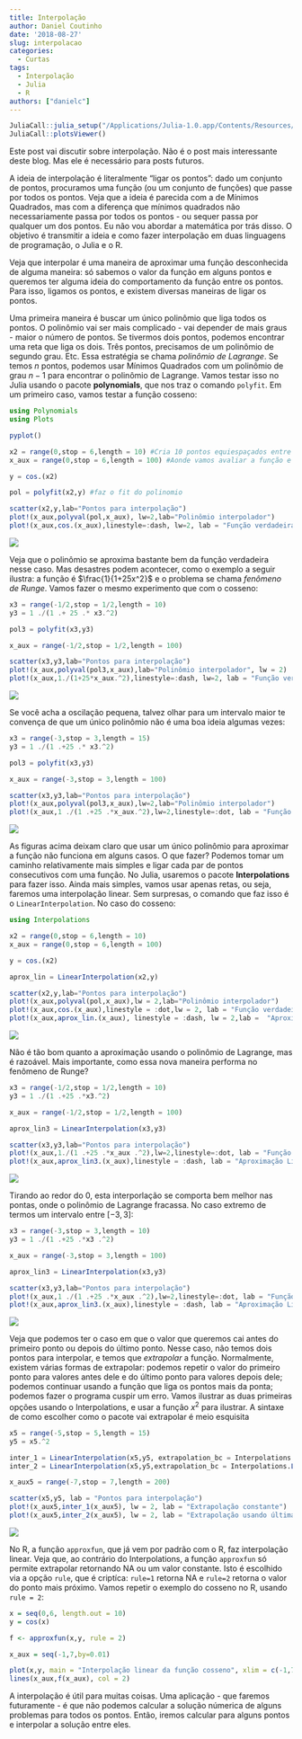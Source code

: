 ```yaml
---
title: Interpolação
author: Daniel Coutinho
date: '2018-08-27'
slug: interpolacao
categories:
  - Curtas
tags:
  - Interpolação
  - Julia
  - R
authors: ["danielc"]
---
```


```r
JuliaCall::julia_setup("/Applications/Julia-1.0.app/Contents/Resources/julia/bin")
JuliaCall::plotsViewer()
```


Este post vai discutir sobre interpolação. Não é o post mais interessante deste blog. Mas ele é necessário para posts futuros.

A ideia de interpolação é literalmente "ligar os pontos": dado um conjunto de pontos, procuramos uma função (ou um conjunto de funções) que passe por todos os pontos. Veja que a ideia é parecida com a de Mínimos Quadrados, mas com a diferença que mínimos quadrados não necessariamente passa por todos os pontos - ou sequer passa por qualquer um dos pontos. Eu não vou abordar a matemática por trás disso. O objetivo é transmitir a ideia e como fazer interpolação em duas linguagens de programação, o Julia e o R.

Veja que interpolar é uma maneira de aproximar uma função desconhecida de alguma maneira: só sabemos o valor da função em alguns pontos e queremos ter alguma ideia do comportamento da função entre os pontos. Para isso, ligamos os pontos, e existem diversas maneiras de ligar os pontos.

Uma primeira maneira é buscar um único polinômio que liga todos os pontos. O polinômio vai ser mais complicado - vai depender de mais graus - maior o número de pontos. Se tivermos dois pontos, podemos encontrar uma reta que liga os dois. Três pontos, precisamos de um polinômio de segundo grau. Etc. Essa estratégia se chama *polinômio de Lagrange*. Se temos $n$ pontos, podemos usar Mínimos Quadrados com um polinômio de grau $n-1$ para encontrar o polinômio de Lagrange. Vamos testar isso no Julia usando o pacote **polynomials**, que nos traz o comando `polyfit`.  Em um primeiro caso, vamos testar a função cosseno:

```julia

using Polynomials
using Plots

pyplot()

x2 = range(0,stop = 6,length = 10) #Cria 10 pontos equiespaçados entre 0 e 6
x_aux = range(0,stop = 6,length = 100) #Aonde vamos avaliar a função e o polinômio que aproxima

y = cos.(x2)

pol = polyfit(x2,y) #faz o fit do polinomio

scatter(x2,y,lab="Pontos para interpolação")
plot!(x_aux,polyval(pol,x_aux), lw=2,lab="Polinômio interpolador")
plot!(x_aux,cos.(x_aux),linestyle=:dash, lw=2, lab = "Função verdadeira")

```
![](plot_1.png)

Veja que o polinômio se aproxima bastante bem da função verdadeira nesse caso. Mas desastres podem acontecer, como o exemplo a seguir ilustra: a função é $\frac{1}{1+25x^2}$ e o problema se chama *fenômeno de Runge*. Vamos fazer o mesmo experimento que com o cosseno:

```julia

x3 = range(-1/2,stop = 1/2,length = 10)
y3 = 1 ./(1 .+ 25 .* x3.^2)

pol3 = polyfit(x3,y3)

x_aux = range(-1/2,stop = 1/2,length = 100)

scatter(x3,y3,lab="Pontos para interpolação")
plot!(x_aux,polyval(pol3,x_aux),lab="Polinômio interpolador", lw = 2)
plot!(x_aux,1./(1+25*x_aux.^2),linestyle=:dash, lw=2, lab = "Função verdadeira")

```

![](plot_2.png)

Se você acha a oscilação pequena, talvez olhar para um intervalo maior te convença de que um único polinômio não é uma boa ideia algumas vezes:


```julia

x3 = range(-3,stop = 3,length = 15)
y3 = 1 ./(1 .+25 .* x3.^2)

pol3 = polyfit(x3,y3)

x_aux = range(-3,stop = 3,length = 100)

scatter(x3,y3,lab="Pontos para interpolação")
plot!(x_aux,polyval(pol3,x_aux),lw=2,lab="Polinômio interpolador")
plot!(x_aux,1 ./(1 .+25 .*x_aux.^2),lw=2,linestyle=:dot, lab = "Função verdadeira")

```

![](plot_3.png)

As figuras acima deixam claro que usar um único polinômio para aproximar a função não funciona em alguns casos. O que fazer? Podemos tomar um caminho relativamente mais simples e ligar cada par de pontos consecutivos com uma função. No Julia, usaremos o pacote **Interpolations** para fazer isso. Ainda mais simples, vamos usar apenas retas, ou seja, faremos uma interpolação linear. Sem surpresas, o comando que faz isso é o `LinearInterpolation`. No caso do cosseno:

```julia
using Interpolations

x2 = range(0,stop = 6,length = 10)
x_aux = range(0,stop = 6,length = 100)

y = cos.(x2)

aprox_lin = LinearInterpolation(x2,y)

scatter(x2,y,lab="Pontos para interpolação")
plot!(x_aux,polyval(pol,x_aux),lw = 2,lab="Polinômio interpolador")
plot!(x_aux,cos.(x_aux),linestyle = :dot,lw = 2, lab = "Função verdadeira")
plot!(x_aux,aprox_lin.(x_aux), linestyle = :dash, lw = 2,lab =  "Aproximação linear")

```

![](plot_4.png)

Não é tão bom quanto a aproximação usando o polinômio de Lagrange, mas é razoável. Mais importante, como essa nova maneira performa no fenômeno de Runge?

```julia

x3 = range(-1/2,stop = 1/2,length = 10)
y3 = 1 ./(1 .+25 .*x3.^2)

x_aux = range(-1/2,stop = 1/2,length = 100)

aprox_lin3 = LinearInterpolation(x3,y3)

scatter(x3,y3,lab="Pontos para interpolação")
plot!(x_aux,1./(1 .+25 .*x_aux .^2),lw=2,linestyle=:dot, lab = "Função verdadeira")
plot!(x_aux,aprox_lin3.(x_aux),linestyle = :dash, lab = "Aproximação Linear", lw = 2)

```
![](plot_5.png)

Tirando ao redor do 0, esta interporlação se comporta bem melhor nas pontas, onde o polinômio de Lagrange fracassa. No caso extremo de termos um intervalo entre $[-3,3]$:

```julia

x3 = range(-3,stop = 3,length = 10)
y3 = 1 ./(1 .+25 .*x3 .^2)

x_aux = range(-3,stop = 3,length = 100)

aprox_lin3 = LinearInterpolation(x3,y3)

scatter(x3,y3,lab="Pontos para interpolação")
plot!(x_aux,1 ./(1 .+25 .*x_aux .^2),lw=2,linestyle=:dot, lab = "Função verdadeira")
plot!(x_aux,aprox_lin3.(x_aux),linestyle = :dash, lab = "Aproximação Linear", lw = 2)

```

![](plot_6.png)

Veja que podemos ter o caso em que o valor que queremos cai antes do primeiro ponto ou depois do último ponto. Nesse caso, não temos dois pontos para interpolar, e temos que *extrapolar* a função. Normalmente, existem várias formas de extrapolar: podemos repetir o valor do primeiro ponto para valores antes dele e do último ponto para valores depois dele; podemos continuar usando a função que liga os pontos mais da ponta; podemos fazer o programa cuspir um erro. Vamos ilustrar as duas primeiras opções usando o Interpolations, e usar a função $x^2$ para ilustrar. A sintaxe de como escolher como o pacote vai extrapolar é meio esquisita

```julia

x5 = range(-5,stop = 5,length = 15)
y5 = x5.^2

inter_1 = LinearInterpolation(x5,y5, extrapolation_bc = Interpolations.Flat())
inter_2 = LinearInterpolation(x5,y5,extrapolation_bc = Interpolations.Linear())

x_aux5 = range(-7,stop = 7,length = 200)

scatter(x5,y5, lab = "Pontos para interpolação")
plot!(x_aux5,inter_1(x_aux5), lw = 2, lab = "Extrapolação constante")
plot!(x_aux5,inter_2(x_aux5), lw = 2, lab = "Extrapolação usando última reta")

```

![](plot_7.png)

No R, a função `approxfun`, que já vem por padrão com o R, faz interpolação linear. Veja que, ao contrário do Interpolations, a função `approxfun` só permite extrapolar retornando NA ou um valor constante. Isto é escolhido via a opção `rule`, que é criptíca: `rule=1` retorna NA e `rule=2` retorna o valor do ponto mais próximo. Vamos repetir o exemplo do cosseno no R, usando `rule = 2`:

```r

x = seq(0,6, length.out = 10)
y = cos(x)

f <- approxfun(x,y, rule = 2)

x_aux = seq(-1,7,by=0.01)

plot(x,y, main = "Interpolação linear da função cosseno", xlim = c(-1,7))
lines(x_aux,f(x_aux), col = 2)

```

A interpolação é útil para muitas coisas. Uma aplicação - que faremos futuramente - é que não podemos calcular a solução númerica de alguns problemas para todos os pontos. Então, iremos calcular para alguns pontos e interpolar a solução entre eles. 